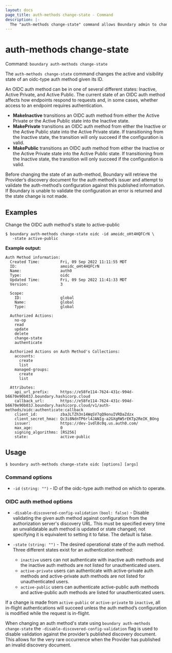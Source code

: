 ```yaml
---
layout: docs
page_title: auth-methods change-state - Command
description: |-
  The "auth-methods change-state" command allows Boundary admin to change-state of an auth method.
---
```


# auth-methods change-state

Command: `boundary auth-methods change-state`

The `auth-methods change-state` command changes the active and visibility state
of an oidc-type auth method given its ID. 

An OIDC auth method can be in one of several different states: Inactive, Active
Private, and Active Public. The current state of an OIDC auth method
affects how endpoints respond to requests and, in some cases, whether access to
an endpoint requires authentication.

- **MakeInactive** transitions an OIDC auth method from either the Active Private
  or the Active Public state into the Inactive state.
- **MakePrivate** transitions an OIDC auth method from either the Inactive or the
  Active Public state into the Active Private state. If transitioning from the
  Inactive state, the transition will only succeed if the configuration is
  valid.
- **MakePublic** transitions an OIDC auth method from either the Inactive or the
  Active Private state into the Active Public state. If transitioning from the
  Inactive state, the transition will only succeed if the configuration is
  valid.

Before changing the state of an auth-method, Boundary will retrieve the
Provider’s discovery document for the auth method’s issuer and attempt to
validate the auth-method’s configuration against this published information. If
Boundary is unable to validate the configuration an error is returned and the
state change is not made.


## Examples

Change the OIDC auth method's state to active-public

```shell-session
$ boundary auth-methods change-state oidc -id amoidc_oHt4HQFCrN \
   -state active-public
```

**Example output:**

<CodeBlockConfig hideClipboard>

```plaintext
Auth Method information:
  Created Time:         Fri, 09 Sep 2022 11:11:55 MDT
  ID:                   amoidc_oHt4HQFCrN
  Name:                 auth0
  Type:                 oidc
  Updated Time:         Fri, 09 Sep 2022 11:41:33 MDT
  Version:              3

  Scope:
    ID:                 global
    Name:               global
    Type:               global

  Authorized Actions:
    no-op
    read
    update
    delete
    change-state
    authenticate

  Authorized Actions on Auth Method's Collections:
    accounts:
      create
      list
    managed-groups:
      create
      list

  Attributes:
    api_url_prefix:     https://e58fe114-7624-431c-994d-b6670e90b03J.boundary.hashicorp.cloud
    callback_url:       https://e58fe114-7624-431c-994d-b6670e90b03J.boundary.hashicorp.cloud/v1/auth-methods/oidc:authenticate:callback
    client_id:          zbaJLTZh3n14WqSV7qQ9onuIVRDaZdzx
    client_secret_hmac: Qc3i8NdnTP6rl4JANIg-a2GXgRW5rEKTp2ReIK_BOng
    issuer:             https://dev-1vdl8c0q.us.auth0.com/
    max_age:            0
    signing_algorithms: [RS256]
    state:              active-public
```

</CodeBlockConfig>


## Usage

<CodeBlockConfig hideClipboard>

```shell-session
$ boundary auth-methods change-state oidc [options] [args]
```

</CodeBlockConfig>

### Command options

- `-id` `(string: "")` - ID of the oidc-type auth method on which to operate.

### OIDC auth method options

- `-disable-discovered-config-validation` `(bool: false)` - Disable validating
   the given auth method against configuration from the authorization server's
   discovery URL. This must be specified every time an unvalidatable auth method
   is updated or state changed; not specifying it is equivalent to setting it to
   false. The default is false.

- `-state` `(string: "")` - The desired operational state of the auth method.
  Three different states exist for an authentication method:

   - `inactive` users can not authenticate with inactive auth methods and the
   inactive auth methods are not listed for unauthenticated users.
   - `active-private` users can authenticate with active-private auth methods
   and active-private auth methods are not listed for unauthenticated users.
   - `active-public` users can authenticate active-public auth methods and
   active-public auth methods are listed for unauthenticated users.

If a change is made from `active-public` or `active-private` to `inactive`, all
in-flight authentications will succeed unless the auth method’s configuration is
modified while the request is in-flight.

When changing an auth method's state using `boundary auth-methods change-state`
the `-disable-discovered-config-validation` flag is used to disable validation
against the provider’s published discovery document. This allows for the very
rare occurrence when the Provider has published an invalid discovery document.
